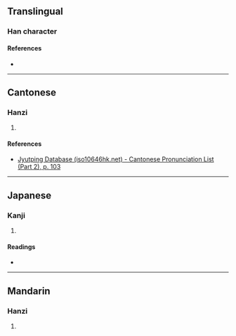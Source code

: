 {{character info/new}}
==Translingual==

===Han character===
{{Han char|rn=53|rad=广|as=08|sn=11|four=00298|canj=IDOO|ids=⿸广來}}

====References====
* {{Han ref|kx=0347.040|dkj=09357|dj=0657.140|hdz=20887.020|uh=5EB2|ud=24242|bh=D54A|bd=54602}}

----

==Cantonese==

===Hanzi===
{{yue-hanzi|jyut=[[loi4]]|y=loi4}}

# {{rfdef|yue|sort=广08}}

====References====
* [http://www.iso10646hk.net/jp/document/download.jsp Jyutping Database (iso10646hk.net) - Cantonese Pronunciation List (Part 2), p. 103]

----

==Japanese==

===Kanji===
{{ja-kanji|grade=|rs=广08}}

# {{rfdef|ja|sort=广08}}

====Readings====
* {{ja-readings|on=[[らい]] (rai)|kun=[[いへ]] (ihe)}}

----

==Mandarin==

===Hanzi===
{{cmn-hanzi|pin=[[lái]] ([[lai2]])|wg=lai<sup>2</sup>}}

# {{rfdef|cmn|sort=广08}}